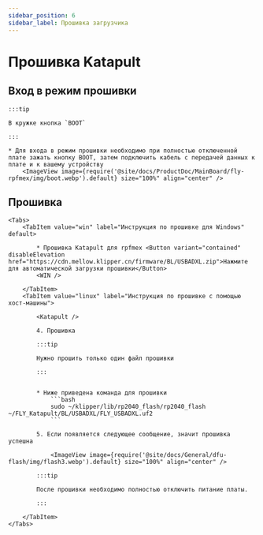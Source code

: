 ```yaml
---
sidebar_position: 6
sidebar_label: Прошивка загрузчика
---
```









# Прошивка Katapult

## Вход в режим прошивки

    :::tip

    В кружке кнопка `BOOT`

    :::

    * Для входа в режим прошивки необходимо при полностью отключенной плате зажать кнопку BOOT, затем подключить кабель с передачей данных к плате и к вашему устройству
        <ImageView image={require('@site/docs/ProductDoc/MainBoard/fly-rpfmex/img/boot.webp').default} size="100%" align="center" />

## Прошивка

    <Tabs>
        <TabItem value="win" label="Инструкция по прошивке для Windows" default>

            * Прошивка Katapult для rpfmex <Button variant="contained" disableElevation href="https://cdn.mellow.klipper.cn/firmware/BL/USBADXL.zip">Нажмите для автоматической загрузки прошивки</Button>
            <WIN />
            
        </TabItem>
        <TabItem value="linux" label="Инструкция по прошивке с помощью хост-машины">
            
            <Katapult />

            4. Прошивка

            :::tip

            Нужно прошить только один файл прошивки

            :::


            * Ниже приведена команда для прошивки
                ```bash
                sudo ~/klipper/lib/rp2040_flash/rp2040_flash ~/FLY_Katapult/BL/USBADXL/FLY_USBADXL.uf2
                ```

            5. Если появляется следующее сообщение, значит прошивка успешна

                <ImageView image={require('@site/docs/General/dfu-flash/img/flash3.webp').default} size="100%" align="center" />

            :::tip

            После прошивки необходимо полностью отключить питание платы.

            :::

        </TabItem>
    </Tabs>